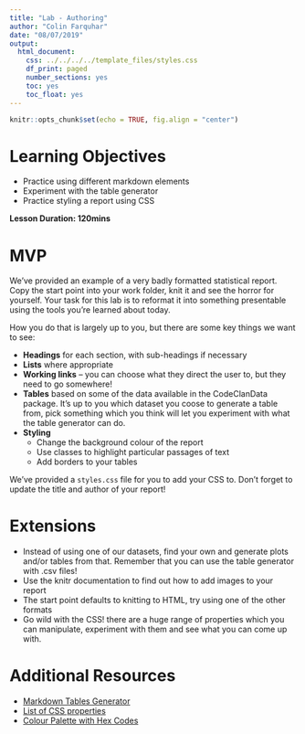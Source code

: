 ```yaml
---
title: "Lab - Authoring"
author: "Colin Farquhar"
date: "08/07/2019"
output:
  html_document:
    css: ../../../../template_files/styles.css
    df_print: paged
    number_sections: yes
    toc: yes
    toc_float: yes
---
```


```r
knitr::opts_chunk$set(echo = TRUE, fig.align = "center")
```

# Learning Objectives

* Practice using different markdown elements
* Experiment with the table generator
* Practice styling a report using CSS

**Lesson Duration: 120mins**

# MVP 

We've provided an example of a very badly formatted statistical report. Copy the start point into your work folder, knit it and see the horror for yourself. Your task for this lab is to reformat it into something presentable using the tools you're learned about today.

How you do that is largely up to you, but there are some key things we want to see:

* **Headings** for each section, with sub-headings if necessary
* **Lists** where appropriate
* **Working links** -- you can choose what they direct the user to, but they need to go somewhere!
* **Tables** based on some of the data available in the CodeClanData package. It's up to you which dataset you coose to generate a table from, pick something which you think will let you experiment with what the table generator can do.
* **Styling**
  + Change the background colour of the report
  + Use classes to highlight particular passages of text
  + Add borders to your tables
  
We've provided a `styles.css` file for you to add your CSS to. Don't forget to update the title and author of your report!


# Extensions

* Instead of using one of our datasets, find your own and generate plots and/or tables from that. Remember that you can use the table generator with .csv files!
* Use the knitr documentation to find out how to add images to your report
* The start point defaults to knitting to HTML, try using one of the other formats
* Go wild with the CSS! there are a huge range of properties which you can manipulate, experiment with them and see what you can come up with.

# Additional Resources

* [Markdown Tables Generator](https://www.tablesgenerator.com/markdown_tables)
* [List of CSS properties](https://developer.mozilla.org/en-US/docs/Web/CSS/Reference)
* [Colour Palette with Hex Codes](https://www.color-hex.com/)

